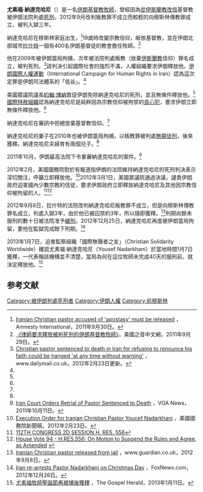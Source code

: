 '''尤素福·納達克哈尼'''（{{bd|1977年||||}}）是一名[[伊朗|伊朗]][[基督教|基督教]][[牧師|牧師]]，曾經因為[[叛教_(伊斯蘭教)|從伊斯蘭教改信]]基督教被伊朗法院判處[[死刑|死刑]]，2012年9月改判叛教罪不成立而較輕的向穆斯林傳教罪成立，被判入獄三年。

納達克哈尼在穆斯林家庭出生，<ref name=Amnesty_International>[http://www.amnesty.org/en/news-and-updates/iranian-christian-pastor-accused-apostasy-must-be-released-2011-09-30 Iranian Christian pastor accused of 'apostasy' must be released] {{Wayback|url=http://www.amnesty.org/en/news-and-updates/iranian-christian-pastor-accused-apostasy-must-be-released-2011-09-30 |date=20120305135957 }}，Amnesty International，2011年9月30日。</ref>19歲時改變宗教信仰，皈依基督教，並在伊朗北部城市[[拉什特|拉什特]]一個有400名伊朗基督徒的教會擔任牧師。<ref name=voa20110929>[http://www.voanews.com/chinese/news/20110929-iran-pastor-130790553.html 《律師要求釋放被判死刑的伊朗基督教牧師》]，美國之音中文網，2011年9月29日。</ref>

他在2009年被伊朗當局拘捕，次年被法院判處叛教（放棄[[伊斯蘭教|伊斯蘭教]]信仰）罪名成立，被判死刑。<ref name=dailymail>[http://www.dailymail.co.uk/news/article-2105024/Christian-pastor-faces-execution-Iran-refusing-renounce-faith.html Christian pastor sentenced to death in Iran for refusing to renounce his faith could be hanged 'at any time without warning'] {{Wayback|url=http://www.dailymail.co.uk/news/article-2105024/Christian-pastor-faces-execution-Iran-refusing-renounce-faith.html |date=20120227175528 }}，www.dailymail.co.uk，2012年2月23日更新。</ref>該判決引起國際社會的強烈不滿，人權組織要求伊朗釋放他。[[伊朗國際人權運動|伊朗國際人權運動]]（International Campaign for Human Rights in Iran）認為這次定罪是伊朗司法體系的「低谷」。<ref name=voa20110929/>

美國眾議院議長[[約翰·博納|約翰·博納]]敦促伊朗免除納達克哈尼的死刑，並且無條件釋放他。<ref name=voa20110929/>[[國際特赦組織|國際特赦組織]]認為納達克哈尼是純粹因為宗教信仰被拘禁的[[良心犯|良心犯]]，要求伊朗立即無條件釋放他。<ref name=Amnesty_International/>

納達克哈尼在審訊中拒絕放棄基督教信仰。<ref name=Amnesty_International/>

納達克哈尼的妻子在2010年也被伊朗當局拘捕，以叛教罪被判處[[無期徒刑|無期徒刑]]，後來獲釋。納達克哈尼夫婦育有兩個兒子。<ref name=dailymail/>

2011年10月，伊朗最高法院下令重審納達克哈尼的案件。<ref>[http://www.voanews.com/english/news/middle-east/Iran-Court-Orders-Retrial-of-Pastor-Sentenced-to-Death-131519183.html Iran Court Orders Retrial of Pastor Sentenced to Death] {{Wayback|url=http://www.voanews.com/english/news/middle-east/Iran-Court-Orders-Retrial-of-Pastor-Sentenced-to-Death-131519183.html |date=20120210183705 }}，VOA News，2011年10月11日。</ref>

2012年2月，美國國務院對於有報道指伊朗的法院維持納達克哈尼的死刑判決表示深切關注，呼籲立即釋放他。<ref>[http://www.state.gov/r/pa/prs/ps/2012/02/184566.htm Execution Order for Iranian Christian Pastor Youcef Nadarkhani] {{Wayback|url=http://www.state.gov/r/pa/prs/ps/2012/02/184566.htm |date=20120228053517 }}，美國國務院新聞稿，2012年2月23日。</ref>2012年3月1日，美國眾議院通過決議，譴責伊朗政府迫害國內少數宗教的信徒，要求伊朗政府立即釋放納達克哈尼及其他因宗教信仰被拘留的人。<ref>[http://www.gpo.gov/fdsys/pkg/BILLS-112hres556ih/pdf/BILLS-112hres556ih.pdf 112TH CONGRESS 2D SESSION H. RES. 556]</ref><ref>[http://politics.nytimes.com/congress/votes/112/house/2/94 House Vote 94 - H.RES.556: On Motion to Suspend the Rules and Agree, as Amended] {{webarchive|url=https://web.archive.org/web/20160306062524/http://politics.nytimes.com/congress/votes/112/house/2/94 |date=2016-03-06 }}</ref>

2012年9月8日，拉什特的法院改判納達克哈尼叛教罪不成立，但是向穆斯林傳教罪名成立，判處入獄3年，由於他已被囚禁約3年，所以隨即獲釋。<ref>[http://www.guardian.co.uk/world/2012/sep/08/iranian-christian-pastor-released-jail Iranian Christian pastor released from jail] {{Wayback|url=http://www.guardian.co.uk/world/2012/sep/08/iranian-christian-pastor-released-jail |date=20120918114831 }}，www.guardian.co.uk，2012年9月8日。</ref>刑期尚餘未服刑的數十日被法院准予[[緩刑|緩刑]]。2012年12月25日，納達克哈尼再度被伊朗當局拘留，要他在監獄完成餘下刑期。<ref>[http://www.foxnews.com/world/2012/12/26/iran-re-arrests-pastor-nadarkhani-on-christmas-day/ Iran re-arrests Pastor Nadarkhani on Christmas Day] {{Wayback|url=http://www.foxnews.com/world/2012/12/26/iran-re-arrests-pastor-nadarkhani-on-christmas-day/ |date=20121229211854 }}，FoxNews.com，2012年12月26日。</ref>

2013年1月7日，迫害監察組織「國際無聲者之友」（Christian Solidarity Worldwide）確認尤素福·納達克哈尼（Yousef Nadarkhani）於當地時間1月7日獲釋，一代表稱該機構並不清楚，當局為何在這位牧師未完成40天的服刑前，就決定釋放他。<ref>[http://www.gospelherald.com.hk/news/wor-3039/%E5%B0%A4%E7%B4%A0%E7%A6%8F%E7%89%A7%E5%B8%AB%E4%BC%8A%E6%9C%97%E5%AE%97%E6%95%99%E8%87%AA%E7%94%B1%E5%AE%97%E6%95%99%E9%80%BC%E5%AE%B3%E4%BC%8A%E6%96%AF%E8%98%AD%E5%9C%8B%E9%9A%9B%E7%84%A1%E8%81%B2%E8%80%85%E4%B9%8B%E5%8F%8BCSW 尤素福牧師聖誕節再被捕後獲釋] {{Wayback|url=http://www.gospelherald.com.hk/news/wor-3039/%E5%B0%A4%E7%B4%A0%E7%A6%8F%E7%89%A7%E5%B8%AB%E4%BC%8A%E6%9C%97%E5%AE%97%E6%95%99%E8%87%AA%E7%94%B1%E5%AE%97%E6%95%99%E9%80%BC%E5%AE%B3%E4%BC%8A%E6%96%AF%E8%98%AD%E5%9C%8B%E9%9A%9B%E7%84%A1%E8%81%B2%E8%80%85%E4%B9%8B%E5%8F%8BCSW |date=20160304200146 }}，The Gospel Herald，2013年1月11日。</ref>

== 参考文献 ==
{{Reflist|30em}}
{{VOA}}

{{DEFAULTSORT:Nadarkhani, Youcef}}
[[Category:被伊朗判處死刑者|Category:被伊朗判處死刑者]]
[[Category:伊朗人權|Category:伊朗人權]]
[[Category:前穆斯林|Category:前穆斯林]]